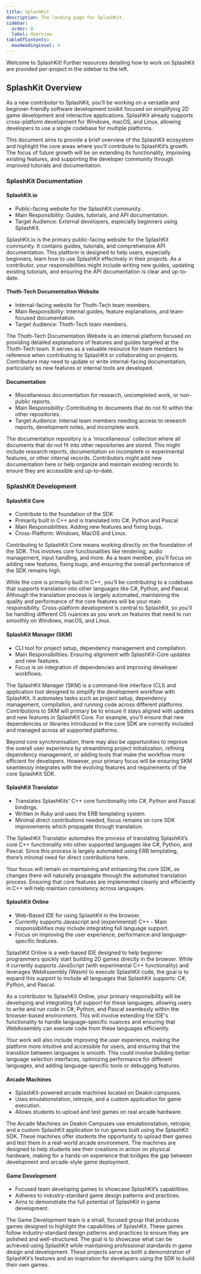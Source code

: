 ```yaml
---
title: SplashKit
description: The landing page for SplashKit.
sidebar:
  order: 0
  label: Overview
tableOfContents:
  maxHeadingLevel: 4
---
```



Welcome to SplashKit! Further resources detailing how to work on SplashKit are provided per-project
in the sidebar to the left.

<LinkCard
  title="SplashKit Planner Board"
  href="https://teams.microsoft.com/l/entity/com.microsoft.teamspace.tab.planner/_djb2_msteams_prefix_726994776?context=%7B%22channelId%22%3A%2219%3Aeacddf4a1ced46dbaa8e8a6ea0b47a86%40thread.tacv2%22%7D&tenantId=d02378ec-1688-46d5-8540-1c28b5f470f6"
  description="Here you can find a link to our Teams Planner board."
/>

## SplashKit Overview

As a new contributor to SplashKit, you’ll be working on a versatile and beginner-friendly software
development toolkit focused on simplifying 2D game development and interactive applications.
SplashKit already supports cross-platform development for Windows, macOS, and Linux, allowing
developers to use a single codebase for multiple platforms.

This document aims to provide a brief overview of the SplashKit ecosystem and highlight the core
areas where you’ll contribute to SplashKit’s growth. The focus of future growth will be on extending
its functionality, improving existing features, and supporting the developer community through
improved tutorials and documentation.

### SplashKit Documentation

#### SplashKit.io

<LinkCard title="Live Site" href="https://splashkit.io/" />
<CardGrid>
  <LinkCard title="Repository" href="https://github.com/thoth-tech/splashkit.io-starlight" />
  <LinkCard
    title="Contributing"
    href="https://github.com/thoth-tech/splashkit.io-starlight/blob/main/CONTRIBUTE.md"
  />
</CardGrid>

<Aside type="tip" title="TL;DR">

- Public-facing website for the SplashKit community.
- Main Responsibility: Guides, tutorials, and API documentation.
- Target Audience: External developers, especially beginners using SplashKit.

</Aside>

SplashKit.io is the primary public-facing website for the SplashKit community. It contains guides,
tutorials, and comprehensive API documentation. This platform is designed to help users, especially
beginners, learn how to use SplashKit effectively in their projects. As a contributor, your
responsibilities might include writing new guides, updating existing tutorials, and ensuring the API
documentation is clear and up-to-date.

#### Thoth-Tech Documentation Website

<LinkCard title="Live Site" href="https://thoth-tech.netlify.app/" />
<CardGrid>
  <LinkCard
    title="Repository"
    href="https://github.com/thoth-tech/ThothTech-Documentation-Website"
  />
  <LinkCard
    title="Contributing"
    href="https://github.com/thoth-tech/ThothTech-Documentation-Website/blob/main/CONTRIBUTING.md"
  />
</CardGrid>

<Aside type="tip" title="TL;DR">

- Internal-facing website for Thoth-Tech team members.
- Main Responsibility: Internal guides, feature explanations, and team-focused documentation.
- Target Audience: Thoth-Tech team members.

</Aside>

The Thoth-Tech Documentation Website is an internal platform focused on providing detailed
explanations of features and guides targeted at the Thoth-Tech team. It serves as a valuable
resource for team members to reference when contributing to SplashKit or collaborating on projects.
Contributors may need to update or write internal-facing documentation, particularly as new features
or internal tools are developed.

#### Documentation

<CardGrid>
  <LinkCard title="Repository" href="https://github.com/thoth-tech/documentation" />
  <LinkCard
    title="Contributing"
    href="https://github.com/thoth-tech/documentation/blob/main/CONTRIBUTING.md"
  />
</CardGrid>

<Aside type="tip" title="TL;DR">

- Miscellaneous documentation for research, uncompleted work, or non-public reports.
- Main Responsibility: Contributing to documents that do not fit within the other repositories.
- Target Audience: Internal team members needing access to research reports, development notes, and
  incomplete work.

</Aside>

The documentation repository is a 'miscellaneous' collection where all documents that do not fit
into other repositories are stored. This might include research reports, documentation on incomplete
or experimental features, or other internal records. Contributors might add new documentation here
or help organize and maintain existing records to ensure they are accessible and up-to-date.

### SplashKit Development

#### SplashKit Core

<CardGrid>
  <LinkCard title="Repository" href="https://github.com/thoth-tech/splashkit-core" />
  <LinkCard
    title="Contributing"
    href="https://github.com/thoth-tech/splashkit-core/blob/develop/CONTRIBUTING.md"
  />
</CardGrid>

<Aside type="tip" title="TL;DR">

- Contribute to the foundation of the SDK
- Primarily built in C++ and is translated into C#, Python and Pascal
- Main Responsibilities: Adding new features and fixing bugs.
- Cross-Platform: Windows, MacOS and Linux.

</Aside>

Contributing to SplashKit Core means working directly on the foundation of the SDK. This involves
core functionalities like rendering, audio management, input handling, and more. As a team member,
you’ll focus on adding new features, fixing bugs, and ensuring the overall performance of the SDK
remains high.

While the core is primarily built in C++, you’ll be contributing to a codebase that supports
translation into other languages like C#, Python, and Pascal. Although the translation process is
largely automated, maintaining the quality and performance of the core features will be your main
responsibility. Cross-platform development is central to SplashKit, so you'll be handling different
OS nuances as you work on features that need to run smoothly on Windows, macOS, and Linux.

#### SplashKit Manager (SKM)

<CardGrid>
  <LinkCard title="Repository" href="https://github.com/thoth-tech/skm" />
</CardGrid>

<Aside type="tip" title="TL;DR">

- CLI tool for project setup, dependency management and compilation.
- Main Responsibiltiies: Ensuring alignment with SplashKit-Core updates and new features.
- Focus is on integration of dependencies and improving developer workflows.

</Aside>

The SplashKit Manager (SKM) is a command-line interface (CLI) and application tool designed to
simplify the development workflow with SplashKit. It automates tasks such as project setup,
dependency management, compilation, and running code across different platforms. Contributions to
SKM will primary be to ensure it stays aligned with updates and new features in SplashKit Core. For
example, you’ll ensure that new dependencies or libraries introduced in the core SDK are correctly
included and managed across all supported platforms.

Beyond core synchronisation, there may also be opportunities to improve the overall user experience
by streamlining project initialization, refining dependency management, or adding tools that make
the workflow more efficient for developers. However, your primary focus will be ensuring SKM
seamlessly integrates with the evolving features and requirements of the core SplashKit SDK.

#### SplashKit Translator

<CardGrid>
  <LinkCard title="Repository" href="https://github.com/thoth-tech/splashkit-translator" />
</CardGrid>

<Aside type="tip" title="TL;DR">

- Translates SplashKits' C++ core functionality into C#, Python and Pascal bindings.
- Written in Ruby and uses the ERB templating system.
- Minimal direct contributions needed, focus remains on core SDK improvements which propagate
  through translation.

</Aside>

The SplashKit Translator automates the process of translating SplashKit’s core C++ functionality
into other supported languages like C#, Python, and Pascal. Since this process is largely automated
using ERB templating, there’s minimal need for direct contributions here.

Your focus will remain on maintaining and enhancing the core SDK, as changes there will naturally
propagate through the automated translation process. Ensuring that core features are implemented
cleanly and efficiently in C++ will help maintain consistency across languages.

#### SplashKit Online

<CardGrid>
  <LinkCard title="Repository" href="https://github.com/thoth-tech/SplashkitOnline" />
</CardGrid>

<Aside type="tip" title="TL;DR">

- Web-Based IDE for using SplashKit in the browser.
- Currently supports Javascript and (experimental) C++ - Main responsiibilities may include
  integrating full language support.
- Focus on improving the user experience, performance and language-specific features.

</Aside>

SplashKit Online is a web-based IDE designed to help beginner programmers quickly start building 2D
games directly in the browser. While it currently supports JavaScript (with experimental C++
functionality) and leverages WebAssembly (Wasm) to execute SplashKit code, the goal is to expand
this support to include all languages that SplashKit supports: C#, Python, and Pascal.

As a contributor to SplashKit Online, your primary responsibility will be developing and integrating
full support for these languages, allowing users to write and run code in C#, Python, and Pascal
seamlessly within the browser-based environment. This will involve extending the IDE's functionality
to handle language-specific nuances and ensuring that WebAssembly can execute code from these
languages efficiently.

Your work will also include improving the user experience, making the platform more intuitive and
accessible for users, and ensuring that the transition between languages is smooth. This could
involve building better language selection interfaces, optimizing performance for different
languages, and adding language-specific tools or debugging features.

#### Arcade Machines

<CardGrid>
  <LinkCard title="Repository" href="https://github.com/thoth-tech/arcade-machine" />
  <LinkCard
    title="Contributing"
    href="https://github.com/thoth-tech/arcade-machine/blob/main/CONTRIBUTING.md"
  />
</CardGrid>

<Aside type="tip" title="TL;DR">

- SplashKit-powered arcade machines located on Deakin campuses.
- Uses emulationstation, retropie, and a custom application for game execution.
- Allows students to upload and test games on real arcade hardware.

</Aside>

The Arcade Machines on Deakin Campuses use emulationstation, retropie, and a custom SplashKit
application to run games built using the SplashKit SDK. These machines offer students the
opportunity to upload their games and test them in a real-world arcade environment. The machines are
designed to help students see their creations in action on physical hardware, making for a hands-on
experience that bridges the gap between development and arcade-style game deployment.

#### Game Development

<CardGrid>
  <LinkCard title="Repository" href="https://github.com/thoth-tech/arcade-games" />
  <LinkCard title="Contributing" href="https://github.com/thoth-tech/arcade-games#contributing" />
</CardGrid>

<Aside type="tip" title="TL;DR">

- Focused team developing games to showcase SplashKit’s capabilities.
- Adheres to industry-standard game design patterns and practices.
- Aims to demonstrate the full potential of SplashKit in game development.

</Aside>

The Game Development team is a small, focused group that produces games designed to highlight the
capabilities of SplashKit. These games follow industry-standard design patterns and practices to
ensure they are polished and well-structured. The goal is to showcase what can be achieved using
SplashKit while maintaining professional standards in game design and development. These projects
serve as both a demonstration of SplashKit’s features and an inspiration for developers using the
SDK to build their own games.
